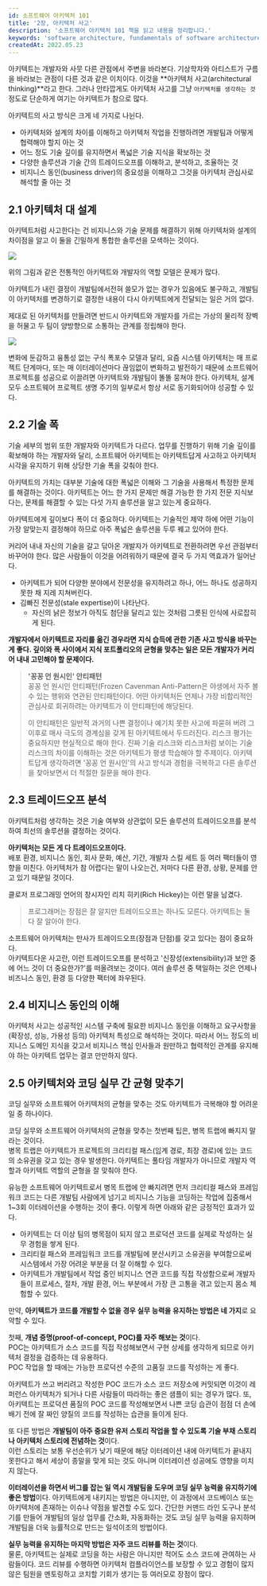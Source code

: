 ```yaml
---
id: 소프트웨어 아키텍처 101
title: '2장, 아키텍처 사고'
description: '소프트웨어 아키텍처 101 책을 읽고 내용을 정리합니다.'
keywords: 'software architecture, fundamentals of software architecture, 소프트웨어 아키텍처 101, book, study'
createdAt: 2022.05.23
---
```


아키텍트는 개발자와 사뭇 다른 관점에서 주변을 바라본다. 기상학자와 아티스트가 구름을 바라보는 관점이 다른 것과 같은 이치이다. 이것을 **아키텍처 사고(architectural thinking)**라고 한다.
그러나 안타깝게도 아키텍처 사고를 그냥 `아키텍처를 생각하는 것`정도로 단순하게 여기는 아키텍트가 참으로 많다.<br/>

아키텍트의 사고 방식은 크게 네 가지로 나뉜다.<br/>

- 아키텍처와 설계의 차이를 이해하고 아키텍처 작업을 진행하려면 개발팀과 어떻게 협력해야 할지 아는 것
- 어느 정도 기술 깊이를 유지하면서 폭넓은 기술 지식을 확보하는 것
- 다양한 솔루션과 기술 간의 트레이드오프를 이해하고, 분석하고, 조율하는 것
- 비지니스 동인(business driver)의 중요성을 이해하고 그것을 아키텍처 관심사로 해석할 줄 아는 것

## 2.1 아키텍처 대 설계

아키텍트처럼 사고한다는 건 비지니스와 기술 문제를 해결하기 위해 아키텍처와 설계의 차이점을 알고 이 둘을 긴밀하게 통합한 솔루션을 모색하는 것이다.<br/>

<img className='w-8/12 m-auto' src='/assets/images/software-architecture-101-1.jpg' />
<br />

위의 그림과 같은 전통적인 아키텍트와 개발자의 역할 모델은 문제가 많다.<br/>

아키텍트가 내린 결정이 개발팀에서전혀 쓸모가 없는 경우가 있음에도 불구하고, 개발팀이 아키텍처를 변경하기로 결정한 내용이 다시 아키텍트에게 전달되는 일은 거의 없다.<br/>

제대로 된 아키텍처를 만들려면 반드시 아키텍트와 개발자를 가르는 가상의 물리적 장벽을 허물고 두 팀이 양방향으로 소통하는 관계를 정립해야 한다.

<img className='w-8/12 m-auto' src='/assets/images/software-architecture-101-2.jpg' />
<br />

변화에 둔감하고 융통성 없는 구식 폭포수 모델과 달리, 요즘 시스템 아키텍처는 매 프로젝트 단계마다, 또는 매 이터레이션마다 끊임없이 변화하고 발전하기 때문에 소프트웨어 프로젝트를 성공으로
이끌려면 아키텍트와 개발팀이 똘똘 뭉쳐야 한다. 아키텍처, 설계 모두 소프트웨어 프로젝트 생명 주기의 일부로서 항상 서로 동기화되어야 성공할 수 있다.

## 2.2 기술 폭

기술 세부의 범위 또한 개발자와 아키텍트가 다르다. 업무를 진행하기 위해 기술 깊이를 확보해야 하는 개발자와 달리, 소프트웨어 아키텍트는 아키텍트답게 사고하고 아키텍처 시각을 유지하기 위해 상당한 기술 폭을 갖춰야 한다.

아키텍트의 가치는 대부분 기술에 대한 폭넓은 이해와 그 기술을 사용해서 특정한 문제를 해결하는 것이다. 아키텍트는 어느 한 가지 문제만 해결 가능한 한 가지 전문 지식보다는, 문제를 해결할 수 있는 다섯 가지 솔루션을 알고 있는게 중요하다.

아키텍트에게 깊이보다 폭이 더 중요하다. 아키텍트는 기술적인 제약 하에 어떤 기능이 가장 알맞는지 결정해야 하므로 아주 폭넓은 솔루션을 두루 꿰고 있어야 한다.

커리어 내내 자신의 기술을 갈고 닦아온 개발자가 아키텍트로 전환하려면 우선 관점부터 바꾸어야 한다. 많은 사람들이 이것을 어려워하기 때문에 결국 두 가지 역효과가 일어난다.

- 아키텍트가 되어 다양한 분야에서 전문성을 유지하려고 하나, 어느 하나도 성공하지 못한 채 지레 지쳐버린다.
- 김빠진 전문성(stale expertise)이 나타난다.
  - 자신의 낡은 정보가 아직도 첨단을 달리고 있는 것처럼 그릇된 인식에 사로잡히게 된다.

**개발자에서 아키텍트로 자리를 옮긴 경우라면 지식 습득에 관한 기존 사고 방식을 바꾸는게 좋다. 깊이와 폭 사이에서 지식 포트폴리오의 균형을 맞추는 일은 모든 개발자가 커리어 내내 고민해야 할 문제이다.**

> **'꽁꽁 언 원시인' 안티패턴**<br/>
> 꽁꽁 언 원시인 안티패턴(Frozen Cavenman Anti-Pattern은 야생에서 자주 볼 수 있는 행위와 연관된 안티패턴이다. 어떤 아키텍처든 언제나 가장 비합리적인 관심사로 회귀하려는 아키텍트가 이 안티패턴에 해당된다.
>
> 이 안티패턴은 일반적 과거의 나쁜 결정이나 예기치 못한 사고에 파묻혀 버려 그 이후로 매사 극도의 경계심을 갖게 된 아키텍트에서 두드러진다. 리스크 평가는 중요하지만 현실적으로 해야 한다.
> 진짜 기술 리스크와 리스크처럼 보이는 기술 리스크의 차이를 이해하는 것은 아키텍트가 평생 학습해야 할 주제이다. 아키텍트답게 생각하려면 '꽁꽁 언 원시인'의 사고 방식과 경험을 극복하고 다른 솔루션을 찾아보면서 더 적절한 질문을 해야 한다.

## 2.3 트레이드오프 분석

아키텍트처럼 생각하는 것은 기술 여부와 상관없이 모든 솔루션의 트레이드오프를 분석하여 최선의 솔루션을 결정하는 것이다.

**아키텍처는 모든 게 다 트레이드오프이다.**<br/>
배포 환경, 비지니스 동인, 회사 문화, 예산, 기간, 개발자 스킬 세트 등 여러 팩터들이 영향을 미친다. 아키텍처가 참 어렵다는 말이 나오는건, 저마다 다른 환경, 상황, 문제를 안고 있기 때문일 것이다.

클로저 프로그래밍 언어의 창시자인 리치 히키(Rich Hickey)는 이런 말을 남겼다.

> 프로그래머는 장점은 잘 알지만 트레이드오프는 하나도 모른다. 아키텍트는 둘 다 잘 알아야 한다.

소프트웨어 아키텍처는 만사가 트레이드오프(장점과 단점)를 갖고 있다는 점이 중요하다.<br/>
아키텍트다운 사고란, 이런 트레이드오프를 분석하고 '신장성(extensibility)과 보안 중에 어느 것이 더 중요한가?'를 떠올려보는 것이다. 여러 솔루션 중 택일하는 것은 언제나 비즈니스 동인, 환경 등 다양한 팩터에 좌우된다.

## 2.4 비지니스 동인의 이해

아키텍처 사고는 성공적인 시스템 구축에 필요한 비지니스 동인을 이해하고 요구사항을 (확장성, 성능, 가용성 등의) 아키텍처 특성으로 해석하는 것이다.
따라서 어느 정도의 비지니스 도메인 지식을 갖고서 비지니스 핵심 인사들과 원만하고 협력적인 관계를 유지해야 하는 아키텍트 업무는 결코 만만하지 않다.

## 2.5 아키텍처와 코딩 실무 간 균형 맞추기

코딩 실무와 소프트웨어 아키텍처의 균형을 맞추는 것도 아키텍트가 극복해야 할 어려운 일 중 하나이다.

코딩 실무와 소프트웨어 아키텍처의 균형을 맞추는 첫번째 팁은, 병목 트랩에 빠지지 말라는 것이다.<br/>
병목 트랩은 아키텍트가 프로젝트의 크리티컬 패스(임계 경로, 최장 경로)에 있는 코드의 소유권을 갖고 있는 경우 발생한다.
아키텍트는 풀타임 개발자가 아니므로 개발자 역할과 아키텍트 역할의 균형을 잘 맞춰야 한다.

유능한 소프트웨어 아키텍트로서 병목 트랩에 안 빠지려면 먼저 크리티컬 패스와 프레임워크 코드는 다른 개발팀 사람에게 넘기고 비지니스 기능을 코딩하는 작업에 집중해서 1~3회 이터레이션을 수행하는 것이 좋다.
이렇게 하면 아래와 같은 긍정적인 효과가 있다.

- 아키텍트는 더 이상 팀의 병목점이 되지 않고 프로덕션 코드를 실제로 작성하는 실무 경험을 쌓게 된다.
- 크리티컬 패스와 프레임워크 코드를 개발팀에 분산시키고 소유권을 부여함으로써 시스템에서 가장 어려운 부분을 더 잘 이해할 수 있다.
- 아키텍트가 개발팀에서 작업 중인 비지니스 연관 코드를 직접 작성함으로써 개발자들이 프로세스, 절차, 개발 환경, 어느 부분에서 가장 큰 고통을 겪고 있는지 몸소 체험할 수 있다.

만약, **아키텍트가 코드를 개발할 수 없을 경우 실무 능력을 유지하는 방법은 네 가지**로 요약할 수 있다.

첫째, **개념 증명(proof-of-concept, POC)를 자주 해보는 것**이다.<br/>
POC는 아키텍트가 소스 코드를 직접 작성해보면서 구현 상세를 생각하게 되므로 아키텍처 결정을 검증하는 데 유용하다.<br/>
POC 작업을 할 때에는 가능한 프로덕션 수준의 고품질 코드를 작성하는 게 좋다.<br/>

아키텍트가 쓰고 버리려고 작성한 POC 코드가 소스 코드 저장소에 커밋되면 이것이 레퍼런스 아키텍처가 되거나 다른 사람들이 따라하는 좋은 샘플이 되는 경우가 많다.
또, 아키텍트는 프로덕션 품질의 POC 코드를 작성해보면서 나쁜 코딩 습관이 점점 더 손에 배기 전에 잘 짜인 양질의 코드를 작성하는 습관을 들이게 된다.<br/>

또 다른 방법은 **개발팀이 아주 중요한 유저 스토리 작업을 할 수 있도록 기술 부채 스토리나 아키텍처 스토리에 전념하는 것**이다.<br/>
이런 스토리는 보통 우선순위가 낮기 때문에 해당 이터레이션 내에 아키텍트가 끝내지 못한다고 해서 세상이 종말을 맞게 되는 것도 아니며 이터레이션 성공에도 영향을 미치지 않는다.

**이터레이션을 하면서 버그를 잡는 일 역시 개발팀을 도우며 코딩 실무 능력을 유지하기에 좋은 방법**이다. 아키텍트에게 내키지는 방법은 아니지만, 이 과정에서 코드베이스 또는 아키텍처에 존재하는 이슈나 약점을 발견할 수도 있다.
간단한 커맨드 라인 도구나 분석기를 만들어 개발팀의 일상 업무를 간소화, 자동화하는 것도 코딩 실무 능력을 유지하며 개발팀을 더욱 능률적으로 만드는 일석이조의 방법이다.<br/>

**실무 능력을 유지하는 마지막 방법은 자주 코드 리뷰를 하는 것**이다.<br/>
물론, 아키텍트는 실제로 코딩을 하는 사람은 아니지만 적어도 소스 코드에 관여하는 사람들이다. 코드 리뷰를 수행하면 아키텍처 컴플라이언스를 보장할 수 있고 경험이 많지 않은 팀원을 멘토링하고 코치할 기회가 생기는 등 여러모로 장점이 많다.
